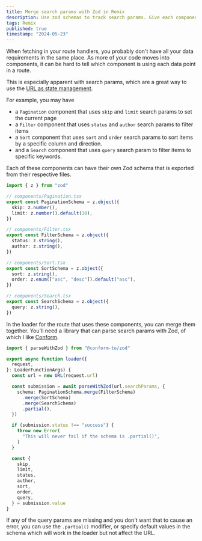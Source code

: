 ```yaml
---
title: Merge search params with Zod in Remix
description: Use zod schemas to track search params. Give each component its own schema. Merge them together in your loader.
tags: Remix
published: true
timestamp: "2024-05-23"
---
```


When fetching in your route handlers, you probably don't have all your data requirements in the same place. As more of your code moves into components, it can be hard to tell which component is using each data point in a route.

This is especially apparent with search params, which are a great way to use the [URL as state management](/content/url-as-state-management).

For example, you may have

- a `Pagination` component that uses `skip` and `limit` search params to set the current page
- a `Filter` component that uses `status` and `author` search params to filter items
- a `Sort` component that uses `sort` and `order` search params to sort items by a specific column and direction.
- and a `Search` component that uses `query` search param to filter items to specific keywords.

Each of these components can have their own Zod schema that is exported from their respective files.

```ts
import { z } from "zod"

// components/Pagination.tsx
export const PaginationSchema = z.object({
  skip: z.number(),
  limit: z.number().default(10),
})

// components/Filter.tsx
export const FilterSchema = z.object({
  status: z.string(),
  author: z.string(),
})

// components/Sort.tsx
export const SortSchema = z.object({
  sort: z.string(),
  order: z.enum(["asc", "desc"]).default("asc"),
})

// components/Search.tsx
export const SearchSchema = z.object({
  query: z.string(),
})
```

In the loader for the route that uses these components, you can merge them together. You'll need a library that can parse search params with Zod, of which I like [Conform](https://conform.guide/).

```ts
import { parseWithZod } from "@conform-to/zod"

export async function loader({
  request,
}: LoaderFunctionArgs) {
  const url = new URL(request.url)

  const submission = await parseWithZod(url.searchParams, {
    schema: PaginationSchema.merge(FilterSchema)
      .merge(SortSchema)
      .merge(SearchSchema)
      .partial(),
  })

  if (submission.status !== "success") {
    throw new Error(
      "This will never fail if the schema is .partial()",
    )
  }

  const {
    skip,
    limit,
    status,
    author,
    sort,
    order,
    query,
  } = submission.value
}
```

If any of the query params are missing and you don't want that to cause an error, you can use the `.partial()` modifier, or specify default values in the schema which will work in the loader but not affect the URL.
